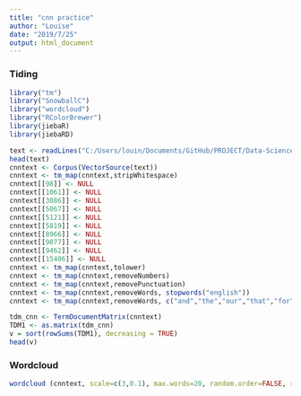 ---
title: "cnn practice"
author: "Louise"
date: "2019/7/25"
output: html_document
---


### Tiding
```{r}
library("tm")
library("SnowballC")
library("wordcloud")
library("RColorBrewer")
library(jiebaR)
library(jiebaRD)

text <- readLines("C:/Users/louin/Documents/GitHub/PROJECT/Data-Science-Programming/Week3/data/cnn_2019.txt")
head(text)
cnntext <- Corpus(VectorSource(text))
cnntext <- tm_map(cnntext,stripWhitespace)
cnntext[[98]] <- NULL
cnntext[[1061]] <- NULL
cnntext[[3086]] <- NULL
cnntext[[5067]] <- NULL
cnntext[[5121]] <- NULL
cnntext[[5819]] <- NULL
cnntext[[8966]] <- NULL
cnntext[[9077]] <- NULL
cnntext[[9462]] <- NULL
cnntext[[15406]] <- NULL
cnntext <- tm_map(cnntext,tolower)
cnntext <- tm_map(cnntext,removeNumbers)
cnntext <- tm_map(cnntext,removePunctuation)
cnntext <- tm_map(cnntext,removeWords, stopwords("english"))
cnntext <- tm_map(cnntext,removeWords, c("and","the","our","that","for","are","also","more","has","must","have","should","this","with"))

```



``` {r}
tdm_cnn <- TermDocumentMatrix(cnntext)
TDM1 <- as.matrix(tdm_cnn)
v = sort(rowSums(TDM1), decreasing = TRUE)
head(v)
```

### Wordcloud
``` {r}
wordcloud (cnntext, scale=c(3,0.1), max.words=20, random.order=FALSE, rot.per=0.35, use.r.layout=FALSE, colors=brewer.pal(8, "Dark2"))
```